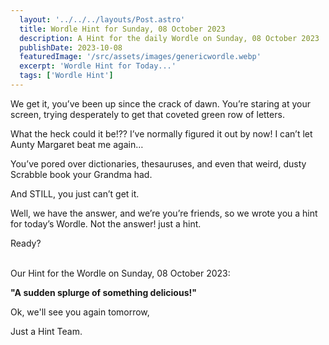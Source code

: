 ```yaml
---
  layout: '../../../layouts/Post.astro'
  title: Wordle Hint for Sunday, 08 October 2023
  description: A Hint for the daily Wordle on Sunday, 08 October 2023
  publishDate: 2023-10-08
  featuredImage: '/src/assets/images/genericwordle.webp'
  excerpt: 'Wordle Hint for Today...'
  tags: ['Wordle Hint']
---
```


  We get it, you’ve been up since the crack of dawn. You’re staring at your screen, trying desperately to get that coveted green row of letters. 

  What the heck could it be!??
  I’ve normally figured it out by now!
  I can’t let Aunty Margaret beat me again… 

  You’ve pored over dictionaries, thesauruses, and even that weird, dusty Scrabble book your Grandma had.

  And STILL, you just can’t get it. 

  Well, we have the answer, and we’re you’re friends, so we wrote you a hint for today’s Wordle.
  Not the answer! just a hint. 

  Ready?<br /><br />

  Our Hint for the Wordle on Sunday, 08 October 2023:

  **"A sudden splurge of something delicious!"**

  Ok, we'll see you again tomorrow, 

  Just a Hint Team.
  